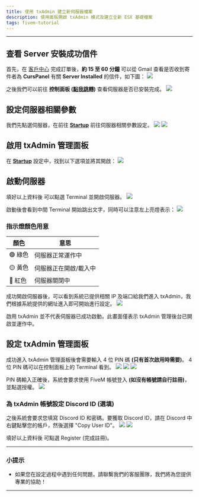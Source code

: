 ```yaml
---
title: 使用 txAdmin 建立新伺服器檔案
description: 使用面板開啟 txAdmin 模式及建立全新 ESX 基礎檔案
tags: fivem-tutorial
---
```

---

## 查看 Server 安裝成功信件
首先，在 [客戶中心](https://store.curshosting.net/index.php/store/tw-fivem) 完成訂單後，**約 15 至 60 分鐘** 可以從 Gmail 查看是否收到寄件者為 **CursPanel** 有關 **Server Installed** 的信件，如下圖：
<img src="https://imgur.com/WYCxqFQ.png" />

之後我們可以前往 **控制面板 ([點我跳轉](https://panel.curshosting.net/))** 查看伺服器是否已安裝完成。
<img src="https://imgur.com/ZCnDIrk.png" />

## 設定伺服器相關參數
我們先點選伺服器，在前往 **[Startup](/docs/panel-tutorial/startup)** 前往伺服器相關參數設定。
<img src="https://imgur.com/4x3ogtW.png" />
<img src="https://imgur.com/2rVBur4.png" />

## 啟用 txAdmin 管理面板
在 **[Startup](/docs/panel-tutorial/startup)** 設定中，找到以下選項並將其開啟：
<img src="https://imgur.com/Xy5MIkF.png" />

## 啟動伺服器
填好以上資料後 可以點選 Terminal 並開啟伺服器。
<img src="https://imgur.com/IkLV0vd.png" />

啟動後會看到中間 Terminal 開始跳出文字，同時可以注意左上亮燈表示：
<img src="https://imgur.com/pdih2H4.png" />

### 指示燈顏色用意
| 顏色 | 意思                  |
| ---------- | --------------------- |
| 🟢 綠色       | 伺服器正常運作中      |
| 🟡 黃色       | 伺服器正在開啟/載入中 |
| 🔴 紅色       | 伺服器關閉中          |

成功開啟伺服器後，可以看到系統已提供相關 IP 及端口給我們進入 txAdmin，我們根據系統提供的網址進入即可開始進行設定。
<img src="https://imgur.com/lb4oefI.png" />

<Callout title="重要提示" type="warn">啟用 txAdmin 並不代表伺服器已成功啟動。此畫面僅表示 txAdmin 管理後台已開啟並運作中。</Callout>

## 設定 txAdmin 管理面板
成功進入 txAdmin 管理面板後會需要輸入 4 位 PIN 碼 **(只有首次啟用時需要)**。
<Callout title="重要提示" type="info">4 位 PIN 碼可以在控制面板上的 Terminal 看到。</Callout>
<img src="https://imgur.com/kNA2c9u.png" />
<img src="https://imgur.com/DJSxLAR.png" />
<img src="https://imgur.com/yL2zWgS.png" />

PIN 碼輸入正確後，系統會要求使用 FiveM 帳號登入 **(如沒有帳號請自行註冊)**，並點選授權。
<img src="https://imgur.com/csPyU9O.png" />

### 為 txAdmin 帳號設定 Discord ID (選填)
之後系統會要求您填寫 Discord ID 和密碼。要獲取 Discord ID，請在 Discord 中右鍵點擊您的帳戶，然後選擇 "Copy User ID"。
<img src="https://imgur.com/JJJhzfC.png" />
<img src="https://imgur.com/i29eiBq.png" />

填好以上資料後 可點選 Register (完成註冊)。

---
### 小提示
- 如果您在設定過程中遇到任何問題，請聯繫我們的客服團隊，我們將為您提供專業的協助！
---